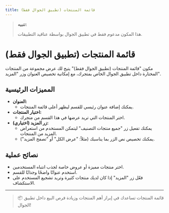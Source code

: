 ```yaml
---
title: قائمة المنتجات (تطبيق الجوال فقط)
---
```


> **تنبيه:**
>
> هذا المكون مدعوم فقط في تطبيق الجوال بواسطة عناقيد التطبيقات.

# قائمة المنتجات (تطبيق الجوال فقط)

مكون "قائمة المنتجات (تطبيق الجوال فقط)" يتيح لك عرض مجموعة من المنتجات المختارة داخل تطبيق الجوال الخاص بمتجرك، مع إمكانية تخصيص العنوان وزر "المزيد".

## المميزات الرئيسية

- **العنوان:**
  - يمكنك إضافة عنوان رئيسي للقسم ليظهر أعلى قائمة المنتجات.
- **اختيار المنتجات:**
  - اختر المنتجات التي تريد عرضها في هذا القسم من متجرك.
- **زر المزيد (اختياري):**
  - يمكنك تفعيل زر "جميع منتجات التصنيف" ليتمكن المستخدم من استعراض المزيد من المنتجات.
  - يمكنك تخصيص نص الزر بما يناسبك (مثلاً: "عرض الكل" أو "تصفح المزيد").

## نصائح عملية
- اختر منتجات مميزة أو عروض خاصة لجذب انتباه المستخدمين.
- استخدم عنوانًا واضحًا وجذابًا للقسم.
- فعّل زر "المزيد" إذا كان لديك منتجات كثيرة وتريد تشجيع المستخدم على الاستكشاف.

---

> 📦 قائمة المنتجات تساعدك في إبراز أهم المنتجات وزيادة فرص البيع داخل تطبيق الجوال!
